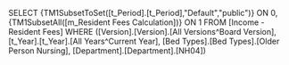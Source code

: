 SELECT {TM1SubsetToSet([t_Period].[t_Period],"Default","public")} ON 0, {TM1SubsetAll([m_Resident Fees Calculation])} ON 1 FROM [Income - Resident Fees] WHERE ([Version].[Version].[All Versions^Board Version], [t_Year].[t_Year].[All Years^Current Year], [Bed Types].[Bed Types].[Older Person Nursing], [Department].[Department].[NH04])
